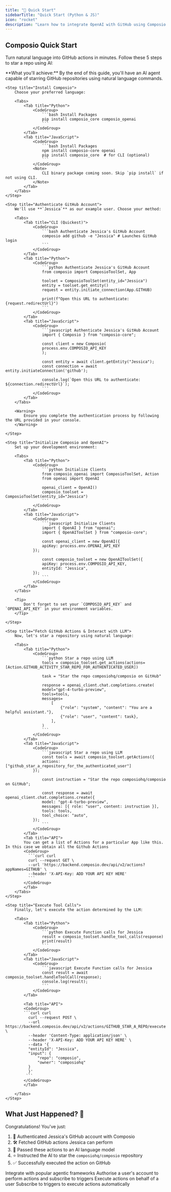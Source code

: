 ```yaml
---
title: "🚀 Quick Start"
sidebarTitle: "Quick Start (Python & JS)"
icon: "rocket"
description: "Learn how to integrate OpenAI with GitHub using Composio in just 5 minutes."
---
```


## Composio Quick Start

Turn natural language into GitHub actions in minutes. Follow these 5 steps to star a repo using AI:

<Info>
    **What you'll achieve:** By the end of this guide, you'll have an AI agent capable of starring GitHub repositories using natural language commands.
</Info>

<Steps>

    <Step title="Install Composio">
        Choose your preferred language:

        <Tabs>
            <Tab title="Python">
                <CodeGroup>
                    ```bash Install Packages
                    pip install composio_core composio_openai
                    ```
                </CodeGroup>
            </Tab>
            <Tab title="JavaScript">
                <CodeGroup>
                    ```bash Install Packages
                    npm install composio-core openai
                    pip install composio_core  # for CLI (optional)
                    ```
                </CodeGroup>
                <Note>
                    CLI binary package coming soon. Skip `pip install` if not using CLI.
                </Note>
            </Tab>
        </Tabs>
    </Step>

    <Step title="Authenticate GitHub Account">
        We'll use **`Jessica`** as our example user. Choose your method:

        <Tabs>
            <Tab title="CLI (Quickest)">
                <CodeGroup>
                    ```bash Authenticate Jessica's GitHub Account
                    composio add github -e "Jessica" # Launches GitHub login
                    ```
                </CodeGroup>
            </Tab>
            <Tab title="Python">
                <CodeGroup>
                    ```python Authenticate Jessica's GitHub Account
                    from composio import ComposioToolSet, App

                    toolset = ComposioToolSet(entity_id="Jessica")
                    entity = toolset.get_entity()
                    request = entity.initiate_connection(App.GITHUB)

                    print(f"Open this URL to authenticate: {request.redirectUrl}")
                    ```
                </CodeGroup>
            </Tab>
            <Tab title="JavaScript">
                <CodeGroup>
                    ```javascript Authenticate Jessica's GitHub Account
                    import { Composio } from "composio-core";

                    const client = new Composio(
                    process.env.COMPOSIO_API_KEY
                    );

                    const entity = await client.getEntity("Jessica");
                    const connection = await entity.initiateConnection('github');

                    console.log(`Open this URL to authenticate: ${connection.redirectUrl}`);
                    ```
                </CodeGroup>
            </Tab>
        </Tabs>

        <Warning>
            Ensure you complete the authentication process by following the URL provided in your console.
        </Warning>

    </Step>

    <Step title="Initialize Composio and OpenAI">
        Set up your development environment:

        <Tabs>
            <Tab title="Python">
                <CodeGroup>
                    ```python Initialize Clients
                    from composio_openai import ComposioToolSet, Action
                    from openai import OpenAI

                    openai_client = OpenAI()
                    composio_toolset = ComposioToolSet(entity_id="Jessica")
                    ```
                </CodeGroup>
            </Tab>
            <Tab title="JavaScript">
                <CodeGroup>
                    ```javascript Initialize Clients
                    import { OpenAI } from "openai";
                    import { OpenAIToolSet } from "composio-core";

                    const openai_client = new OpenAI({
                    apiKey: process.env.OPENAI_API_KEY
                });

                    const composio_toolset = new OpenAIToolSet({
                    apiKey: process.env.COMPOSIO_API_KEY,
                    entityId: "Jessica",
                });
                    ```
                </CodeGroup>
            </Tab>
        </Tabs>

        <Tip>
            Don't forget to set your `COMPOSIO_API_KEY` and `OPENAI_API_KEY` in your environment variables.
        </Tip>

    </Step>

    <Step title="Fetch GitHub Actions & Interact with LLM">
        Now, let's star a repository using natural language:

        <Tabs>
            <Tab title="Python">
                <CodeGroup>
                    ```python Star a repo using LLM
                    tools = composio_toolset.get_actions(actions=[Action.GITHUB_ACTIVITY_STAR_REPO_FOR_AUTHENTICATED_USER])

                    task = "Star the repo composiohq/composio on GitHub"

                    response = openai_client.chat.completions.create(
                    model="gpt-4-turbo-preview",
                    tools=tools,
                    messages=
                        [
                            {"role": "system", "content": "You are a helpful assistant."},
                            {"role": "user", "content": task},
                        ],
                    )
                    ```
                </CodeGroup>
            </Tab>
            <Tab title="JavaScript">
                <CodeGroup>
                    ```javascript Star a repo using LLM
                    const tools = await composio_toolset.getActions({
                    actions: ["github_star_a_repository_for_the_authenticated_user"]
                });

                    const instruction = "Star the repo composiohq/composio on GitHub";

                    const response = await openai_client.chat.completions.create({
                    model: "gpt-4-turbo-preview",
                    messages: [{ role: "user", content: instruction }],
                    tools: tools,
                    tool_choice: "auto",
                });
                    ```
                </CodeGroup>
            </Tab>
            <Tab title="API">
            You can get a list of Actions for a particular App like this. In this case we obtain all the Github Actions
            <CodeGroup>
              ```curl curl
              curl --request GET \
              --url 'https://backend.composio.dev/api/v2/actions?appNames=GITHUB' \
              --header 'X-API-Key: ADD YOUR API KEY HERE'
              ```
            </CodeGroup>
            </Tab>
        </Tabs>
    </Step>

    <Step title="Execute Tool Calls">
        Finally, let's execute the action determined by the LLM:

        <Tabs>
            <Tab title="Python">
                <CodeGroup>
                    ```python Execute Function calls for Jessica
                    result = composio_toolset.handle_tool_calls(response)
                    print(result)
                    ```
                </CodeGroup>
            </Tab>
            <Tab title="JavaScript">
                <CodeGroup>
                    ```javascript Execute Function calls for Jessica
                    const result = await composio_toolset.handleToolCall(response);
                    console.log(result);
                    ```
                </CodeGroup>
            </Tab>

            <Tab title="API">
            <CodeGroup>
            ```curl curl
              curl --request POST \
              --url https://backend.composio.dev/api/v2/actions/GITHUB_STAR_A_REPO/execute \
              --header 'Content-Type: application/json' \
              --header 'X-API-Key: ADD YOUR API KEY HERE' \
              --data '{
              "entityId": "Jessica",
              "input": {
                  "repo": "composio",
                  "owner": "composiohq"
              }
              }'
             ```
            </CodeGroup>
            </Tab>

        </Tabs>
    </Step>

</Steps>


## What Just Happened? 🎉

Congratulations! You've just:

1. 🔐 Authenticated Jessica's GitHub account with Composio
2. 🛠 Fetched GitHub actions Jessica can perform
3. 🧠 Passed these actions to an AI language model
4. ⭐ Instructed the AI to star the `composiohq/composio` repository
5. ✅ Successfully executed the action on GitHub

<Frame caption="Explore Advanced Composio Features">
    <Card title="Level Up Your Composio Skills" icon="rocket" iconType="duotone">
        <CardGroup cols={2}>
            <Card title="Compatible Agentic Frameworks" icon="brain" href="/framework/langchain">
                Integrate with popular agentic frameworks
            </Card>
            <Card title="Authorise a user's Account" icon="brain" href="/introduction/foundations/components/entity/entity-guide">
                Authorise a user's account to perform actions and subscribe to triggers
            </Card>
            <Card title="Execute Actions" icon="wand-magic-sparkles" href="/introduction/foundations/components/actions/action-guide">
                Execute actions on behalf of a user
            </Card>
            <Card title="Triggers" icon="bolt" href="/introduction/foundations/components/triggers/trigger-guide">
                Subscribe to triggers to execute actions automatically
            </Card>
        </CardGroup>
    </Card>
</Frame>